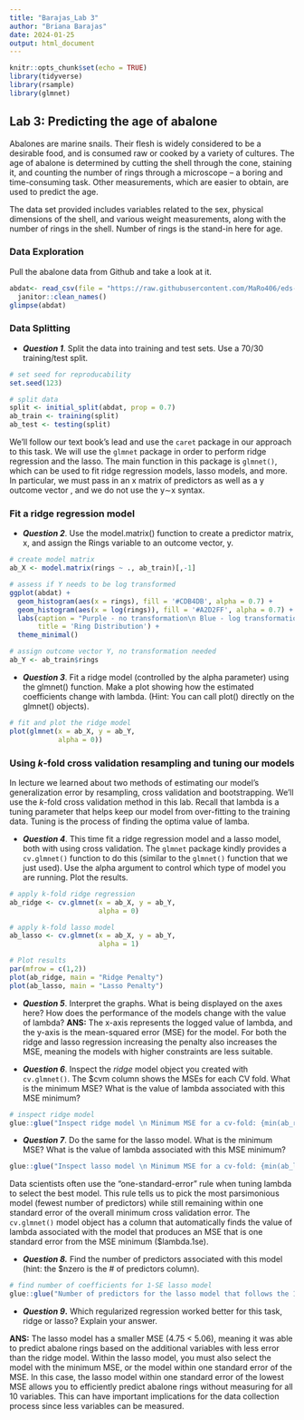 ```yaml
---
title: "Barajas_Lab 3"
author: "Briana Barajas"
date: 2024-01-25
output: html_document
---
```


```r
knitr::opts_chunk$set(echo = TRUE)
library(tidyverse)
library(rsample)
library(glmnet)
```

## Lab 3: Predicting the age of abalone

Abalones are marine snails. Their flesh is widely considered to be a desirable food, and is consumed raw or cooked by a variety of cultures. The age of abalone is determined by cutting the shell through the cone, staining it, and counting the number of rings through a microscope -- a boring and time-consuming task. Other measurements, which are easier to obtain, are used to predict the age.

The data set provided includes variables related to the sex, physical dimensions of the shell, and various weight measurements, along with the number of rings in the shell. Number of rings is the stand-in here for age.

### Data Exploration

Pull the abalone data from Github and take a look at it.

```r
abdat<- read_csv(file = "https://raw.githubusercontent.com/MaRo406/eds-232-machine-learning/main/data/abalone-data.csv") %>% 
  janitor::clean_names()
glimpse(abdat)

```

### Data Splitting

-   ***Question 1***. Split the data into training and test sets. Use a 70/30 training/test split.
```r
# set seed for reproducability
set.seed(123)

# split data
split <- initial_split(abdat, prop = 0.7)
ab_train <- training(split)
ab_test <- testing(split)
```

We'll follow our text book's lead and use the `caret` package in our approach to this task. We will use the `glmnet` package in order to perform ridge regression and the lasso. The main function in this package is `glmnet()`, which can be used to fit ridge regression models, lasso models, and more. In particular, we must pass in an x matrix of predictors as well as a y outcome vector , and we do not use the y∼x syntax.

### Fit a ridge regression model

-   ***Question 2***. Use the model.matrix() function to create a predictor matrix, x, and assign the Rings variable to an outcome vector, y.

```r
# create model matrix
ab_X <- model.matrix(rings ~ ., ab_train)[,-1]

# assess if Y needs to be log transformed
ggplot(abdat) +
  geom_histogram(aes(x = rings), fill = '#CDB4DB', alpha = 0.7) +
  geom_histogram(aes(x = log(rings)), fill = '#A2D2FF', alpha = 0.7) +
  labs(caption = "Purple - no transformation\n Blue - log transformation",
       title = 'Ring Distribution') +
  theme_minimal()

# assign outcome vector Y, no transformation needed
ab_Y <- ab_train$rings

```

-   ***Question 3***. Fit a ridge model (controlled by the alpha parameter) using the glmnet() function. Make a plot showing how the estimated coefficients change with lambda. (Hint: You can call plot() directly on the glmnet() objects).
```r
# fit and plot the ridge model
plot(glmnet(x = ab_X, y = ab_Y,
            alpha = 0))
```


### Using *k*-fold cross validation resampling and tuning our models

In lecture we learned about two methods of estimating our model's generalization error by resampling, cross validation and bootstrapping. We'll use the *k*-fold cross validation method in this lab. Recall that lambda is a tuning parameter that helps keep our model from over-fitting to the training data. Tuning is the process of finding the optima value of lamba.

-   ***Question 4***. This time fit a ridge regression model and a lasso model, both with using cross validation. The `glmnet` package kindly provides a `cv.glmnet()` function to do this (similar to the `glmnet()` function that we just used). Use the alpha argument to control which type of model you are running. Plot the results.

```r
# apply k-fold ridge regression
ab_ridge <- cv.glmnet(x = ab_X, y = ab_Y,
                      alpha = 0)

# apply k-fold lasso model
ab_lasso <- cv.glmnet(x = ab_X, y = ab_Y,
                      alpha = 1)

# Plot results
par(mfrow = c(1,2))
plot(ab_ridge, main = "Ridge Penalty")
plot(ab_lasso, main = "Lasso Penalty")
```


-   ***Question 5***. Interpret the graphs. What is being displayed on the axes here? How does the performance of the models change with the value of lambda?
__ANS:__ The x-axis represents the logged value of lambda, and the y-axis is the mean-squared error (MSE) for the model. For both the ridge and lasso regression increasing the penalty also increases the MSE, meaning the models with higher constraints are less suitable.

-   ***Question 6***. Inspect the _ridge_ model object you created with `cv.glmnet()`. The \$cvm column shows the MSEs for each CV fold. What is the minimum MSE? What is the value of lambda associated with this MSE 
minimum?

```r
# inspect ridge model
glue::glue("Inspect ridge model \n Minimum MSE for a cv-fold: {min(ab_ridge$cvm)}\n Lambda for min cv-fold: {ab_ridge$lambda.min}\n")

```


-   ***Question 7***. Do the same for the lasso model. What is the minimum MSE? What is the value of lambda associated with this MSE minimum?

```r
glue::glue("Inspect lasso model \n Minimum MSE for a cv-fold: {min(ab_lasso$cvm)}\n Lambda for min cv-fold: {ab_lasso$lambda.min}\n")
```

Data scientists often use the "one-standard-error" rule when tuning lambda to select the best model. This rule tells us to pick the most parsimonious model (fewest number of predictors) while still remaining within one standard error of the overall minimum cross validation error. The `cv.glmnet()` model object has a column that automatically finds the value of lambda associated with the model that produces an MSE that is one standard error from the MSE minimum (\$lambda.1se).

-   ***Question 8.*** Find the number of predictors associated with this model (hint: the \$nzero is the \# of predictors column).
```r
# find number of coefficients for 1-SE lasso model
glue::glue("Number of predictors for the lasso model that follows the 1-SE rule: {ab_lasso$nzero[ab_lasso$lambda == ab_lasso$lambda.1se]} ")
```


-   ***Question 9*****.** Which regularized regression worked better for this task, ridge or lasso? Explain your answer.

__ANS:__ The lasso model has a smaller MSE (4.75 < 5.06), meaning it was able to predict abalone rings based on the additional variables with less error than the ridge model. Within the lasso model, you must also select the model with the minimum MSE, or the model within one standard error of the MSE. In this case, the lasso model within one standard error of the lowest MSE allows you to efficiently predict abalone rings without measuring for all 10 variables. This can have important implications for the data collection process since less variables can be measured. 


